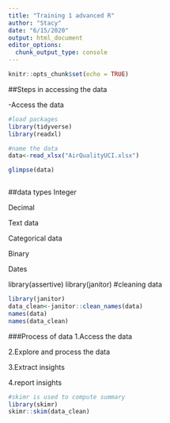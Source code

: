 ---
title: "Training 1 advanced R"
author: "Stacy"
date: "6/15/2020"
output: html_document
editor_options: 
  chunk_output_type: console
---

```{r setup, include=FALSE}
knitr::opts_chunk$set(echo = TRUE)
```

##Steps in accessing the data

-Access the data

```{r}
#load packages
library(tidyverse)
library(readxl)

#name the data
data<-read_xlsx("AirQualityUCI.xlsx")

glimpse(data)



```

##data types
Integer

Decimal

Text data

Categorical data

Binary

Dates

library(assertive)
library(janitor) #cleaning data

```{r}
library(janitor)
data_clean<-janitor::clean_names(data)
names(data)
names(data_clean)

```

###Process of data
1.Access the data

2.Explore and process the data

3.Extract insights

4.report insights


```{r}
#skimr is used to compute summary
library(skimr)
skimr::skim(data_clean)

```




